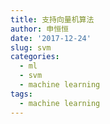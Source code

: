 ```yaml
---
title: 支持向量机算法
author: 申恒恒
date: '2017-12-24'
slug: svm
categories:
  - ml
  - svm
  - machine learning
tags:
  - machine learning
---
```


